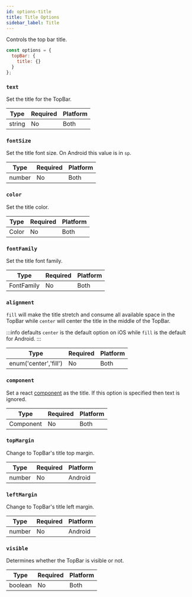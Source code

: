 ```yaml
---
id: options-title
title: Title Options
sidebar_label: Title
---
```


Controls the top bar title.

```js
const options = {
  topBar: {
    title: {}
  }
};
```

### `text`

Set the title for the TopBar.

| Type   | Required | Platform |
| ------ | -------- | -------- |
| string | No       | Both     |

### `fontSize`

Set the title font size. On Android this value is in `sp`.

| Type   | Required | Platform |
| ------ | -------- | -------- |
| number | No       | Both     |

### `color`

Set the title color.

| Type  | Required | Platform |
| ----- | -------- | -------- |
| Color | No       | Both     |

### `fontFamily`

Set the title font family.

| Type       | Required | Platform |
| ---------- | -------- | -------- |
| FontFamily | No       | Both     |

### `alignment`

`fill` will make the title stretch and consume all available space in the TopBar while `center` will center the title in the middle of the TopBar.

:::info defaults
`center` is the default option on iOS while `fill` is the default for Android.
:::

| Type                  | Required | Platform |
| --------------------- | -------- | -------- |
| enum('center','fill') | No       | Both     |

### `component`

Set a react [component](api-component.mdx) as the title. If this option is specified then text is ignored.

| Type      | Required | Platform |
| --------- | -------- | -------- |
| Component | No       | Both     |

### `topMargin`

Change to TopBar's title top margin.

| Type   | Required | Platform |
| ------ | -------- | -------- |
| number | No       | Android  |

### `leftMargin`

Change to TopBar's title left margin.

| Type   | Required | Platform |
| ------ | -------- | -------- |
| number | No       | Android  |

### `visible`

Determines whether the TopBar is visible or not.

| Type    | Required | Platform |
| ------- | -------- | -------- |
| boolean | No       | Both     |
